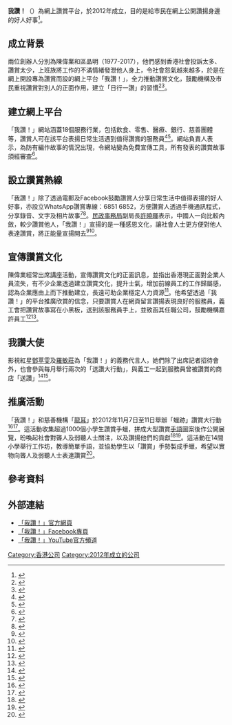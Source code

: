 {{Infobox Company 
| company_name     = 我讚！
| company_name_en  = '''Praisage'''
| company_logo     = [[File:我讚！.jpg|centre]]
| company_type     = 香港公司
| slogan           = 以誠讚賞，悅己悅人
| foundation       = 2012年1月2日
| location         = {{HKG}}
| key_people       = 陳偉業、區晶明
| industry         = 
| products         = 讚賞服務
| revenue          =
| operating_income = 
| net_income       =
| num_employees    = 
| parent           =
| subsid           = 
| homepage         = http://www.praisage.com/
| footnotes        = 
}}

'''我讚！'''（{{lang-en|'''Praisage'''}}）為網上讚賞平台，於2012年成立，目的是給市民在網上公開讚揚身邊的好人好事<ref>{{Cite news | language=zh-hk | url=http://www.mpfinance.com/htm/finance/20150622/columnist/edb_edba1.htm | title=平台宣正能量 一讚千金 | publisher=[[明報|明報]] | date=2015-06-22 | accessdate=2015-11-14 | archive-date=2019-11-05 | archive-url=https://web.archive.org/web/20191105062618/https://www.mpfinance.com/htm/finance/20150622/columnist/edb_edba1.htm | dead-url=no }}</ref>。

==成立背景==
兩位創辦人分別為陳偉業和區晶明（1977-2017），他們感到香港社會投訴太多、讚賞太少，上班族將工作的不滿情緒發泄他人身上，令社會怨氣越來越多，於是在網上開設專為讚賞而設的網上平台「我讚！」，全力推動讚賞文化，鼓勵機構及市民重視讚賞對別人的正面作用，建立「日行一讚」的習慣<ref>{{Cite news | language=zh-hk | url=http://news.sina.com.hk/news/20120103/-1-2538107/1.html | title=70後棄高薪推廣日行一讚 | publisher=[[明報|明報]] | date=2012-01-03 | accessdate=2015-11-14 }}{{dead link|date=2018年3月 |bot=InternetArchiveBot |fix-attempted=yes }}</ref><ref>{{Cite news | language=zh-hk | url=http://news.stheadline.com/dailynews/content_hk/2012/01/03/174650.asp | title=七十後棄優薪 創「讚好」平台 | publisher=[[頭條日報|頭條日報]] | date=2012-01-03 | accessdate=2015-11-14 | archive-date=2017-03-18 | archive-url=https://web.archive.org/web/20170318085411/http://news.stheadline.com/dailynews/content_hk/2012/01/03/174650.asp | dead-url=no }}</ref>。

==建立網上平台==
「我讚！」網站涵蓋18個服務行業，包括飲食、零售、醫療、銀行、慈善團體等，讚賞人可在該平台表揚日常生活遇到值得讚賞的服務員<ref>{{Cite news | language=zh-hk | url=http://paper.takungpao.com/html/2012-01/03/content_15_3.htm | title=兩70後創平台推讚賞文化 | publisher=[[大公報|大公報]] | date=2012-01-03 | accessdate=2015-11-14 | archive-date=2016-03-04 | archive-url=https://web.archive.org/web/20160304073206/http://paper.takungpao.com/html/2012-01/03/content_15_3.htm | dead-url=no }}</ref><ref>{{Cite news | language=zh-hk | url=https://hk.news.yahoo.com/%E6%88%91%E8%AE%9A-%E5%B9%B3%E5%8F%B0-%E8%A1%A8%E6%8F%9A%E5%84%AA%E8%B3%AA%E6%9C%8D%E5%8B%99-220934558.html | title=「我讚！」平台 表揚優質服務 | publisher=[[星島日報|星島日報]] | date=2012-01-03 | accessdate=2015-11-14 | archive-date=2019-10-06 | archive-url=https://web.archive.org/web/20191006081821/https://hk.news.yahoo.com/%E6%88%91%E8%AE%9A-%E5%B9%B3%E5%8F%B0-%E8%A1%A8%E6%8F%9A%E5%84%AA%E8%B3%AA%E6%9C%8D%E5%8B%99-220934558.html | dead-url=no }}</ref>。網站負責人表示，為防有編作故事的情況出現，令網站變為免費宣傳工具，所有發表的讚賞故事須經審查<ref>{{Cite news | language=zh-hk | url=http://www.edigest.hk/%E5%89%B5%E6%A5%AD/%E8%AE%9A%E8%B3%9E%E5%B9%B3%E5%8F%B0%E6%B4%BElike-%E5%B9%B4%E6%94%B6%E5%85%A5180%E8%90%AC%E5%85%83/?utm_campaign=Sharing&utm_medium=Facebook_Post&utm_source=Facebook | title=靠派like搵錢 讚賞平台年收入$180萬 | publisher=[[經濟一週|經濟一週]] | date=2017-05-23 | accessdate=2017-05-27}}</ref>。

==設立讚賞熱線==
「我讚！」除了透過電郵及Facebook鼓勵讚賞人分享日常生活中值得表揚的好人好事，亦設立WhatsApp讚賞專線：6851 6852，方便讚賞人透過手機通訊程式，分享錄音、文字及相片故事<ref>{{Cite news | language=zh-hk | url=http://www.skypost.hk/%E6%B8%AF%E8%81%9E/%E6%96%B0%E8%81%9E/20140926/001/%E3%80%8C%E6%88%91%E8%AE%9A%EF%BC%81%E3%80%8D%E7%B6%B2%E4%B8%8A%E5%B9%B3%E5%8F%B0%20%E8%A1%A8%E6%8F%9A%E5%A5%BD%E6%9C%8D%E5%8B%99/155464 | title=「我讚！」網上平台 表揚好服務 | publisher=[[晴報|晴報]] | date=2014-09-26 | accessdate=2015-11-14 | deadurl=yes | archiveurl=https://web.archive.org/web/20160305011823/http://www.skypost.hk/%E6%B8%AF%E8%81%9E/%E6%96%B0%E8%81%9E/20140926/001/%E3%80%8C%E6%88%91%E8%AE%9A%EF%BC%81%E3%80%8D%E7%B6%B2%E4%B8%8A%E5%B9%B3%E5%8F%B0%20%E8%A1%A8%E6%8F%9A%E5%A5%BD%E6%9C%8D%E5%8B%99/155464 | archivedate=2016-03-05 }}</ref><ref>{{Cite news | language=zh-hk | url=http://www.hkcd.com/content/2014-09/26/content_875706.html | title=「我讚」增熱線推廣讚賞文化 | publisher=[[香港商報|香港商報]] | date=2014-09-26 | accessdate=2015-11-14 | archive-date=2016-03-04 | archive-url=https://web.archive.org/web/20160304203712/http://www.hkcd.com/content/2014-09/26/content_875706.html | dead-url=no }}</ref>。[[民政事務局|民政事務局]]副局長[[許曉暉|許曉暉]]表示，中國人一向比較內斂，較少讚賞他人，「我讚！」宣揚的是一種感恩文化，讓社會人士更方便對他人表達讚賞，將正能量宣揚開去<ref>{{Cite news | language=zh-hk | url=http://paper.wenweipo.com/2014/09/26/HK1409260032.htm | title=72%港人唔識「點讚」 「我讚」熱線助打氣 | publisher=[[文汇报_(香港)|文匯報]] | date=2014-09-26 | accessdate=2015-11-14 | archive-date=2016-03-04 | archive-url=https://web.archive.org/web/20160304060925/http://paper.wenweipo.com/2014/09/26/HK1409260032.htm | dead-url=no }}</ref><ref>{{Cite news | language=zh-hk | url=http://www.skypost.hk/%E6%B8%AF%E8%81%9E/%E6%96%B0%E8%81%9E%E4%BA%8C%E6%A2%9D/20131028/001/%E5%85%AD%E6%88%90%E4%BA%BA%E8%AA%8D%E7%82%BA%E8%80%81%E9%97%86%E8%AE%9A%E8%B3%9E%E4%B8%8D%E8%B6%B3/114927 | title=六成人認為老闆讚賞不足 | publisher=[[晴報|晴報]] | date=2013-10-28 | accessdate=2015-11-14 | deadurl=yes | archiveurl=https://web.archive.org/web/20160304191658/http://www.skypost.hk/%E6%B8%AF%E8%81%9E/%E6%96%B0%E8%81%9E%E4%BA%8C%E6%A2%9D/20131028/001/%E5%85%AD%E6%88%90%E4%BA%BA%E8%AA%8D%E7%82%BA%E8%80%81%E9%97%86%E8%AE%9A%E8%B3%9E%E4%B8%8D%E8%B6%B3/114927 | archivedate=2016-03-04 }}</ref>。

==宣傳讚賞文化==
陳偉業經常出席講座活動，宣傳讚賞文化的正面訊息，並指出香港現正面對企業人員流失，有不少企業透過建立讚賞文化，提升士氣，增加前線員工的工作歸屬感，認為企業應由上而下推動建立，長遠可助企業穩定人力資源<ref>{{Cite news | language=zh-mo | url=http://www.macaodaily.com/html/2015-08/11/content_1019824.htm | title=專家：讚賞員工激勵士氣 | publisher=[[澳門日報|澳門日報]] | date=2015-08-11 | accessdate=2015-11-14 | deadurl=yes | archiveurl=https://web.archive.org/web/20150814192630/http://www.macaodaily.com/html/2015-08/11/content_1019824.htm | archivedate=2015-08-14 }}</ref>。他希望透過「我讚！」的平台推廣欣賞的信念，只要讚賞人在網頁留言讚揚表現良好的服務員，義工會把讚賞故事寫在小黑板，送到該服務員手上，並致函其任職公司，鼓勵機構嘉許員工<ref>{{Cite news | language=zh-hk | url=http://www.skypost.hk/feature/%E8%A6%81%E8%81%9E/1/1/%E7%B6%B2%E4%B8%8A%E5%B9%B3%E5%8F%B0%E6%8E%A8%E5%BB%A3%E8%AE%9A%E8%B3%9E%E6%96%87%E5%8C%96/90465 | title=網上平台推廣讚賞文化 | publisher=[[晴報|晴報]] | date=2013-04-24 | accessdate=2015-11-14 | deadurl=yes | archiveurl=https://web.archive.org/web/20160305010939/http://www.skypost.hk/feature/%E8%A6%81%E8%81%9E/1/1/%E7%B6%B2%E4%B8%8A%E5%B9%B3%E5%8F%B0%E6%8E%A8%E5%BB%A3%E8%AE%9A%E8%B3%9E%E6%96%87%E5%8C%96/90465 | archivedate=2016-03-05 }}</ref><ref>{{Cite news| language=zh-hk| url=http://old.mingpaoweekly.com/easyview/content.php?type=2&section=2303&id=1369198820729| title=推動讚賞文化| publisher=[[明報周刊|明報周刊]]| date=| accessdate=2015-11-14}}{{dead link|date=2018年3月 |bot=InternetArchiveBot |fix-attempted=yes }}</ref>。

==我讚大使==
影視紅星[[鄧萃雯|鄧萃雯]]及[[羅敏莊|羅敏莊]]為「我讚！」的義務代言人，她們除了出席記者招待會外，也會參與每月舉行兩次的「送讚大行動」，與義工一起到服務員曾被讚賞的商店「送讚」<ref>{{Cite news | language=zh-hk | url=http://hk.on.cc/hk/bkn/cnt/entertainment/20140830/bkn-20140830172329272-0830_00862_001.html | title=鄧萃雯努力發放正能量：多啲讚 | publisher=[[東方日報|東方日報]] | date=2014-08-30 | accessdate=2015-11-14 | archive-date=2019-12-07 | archive-url=https://web.archive.org/web/20191207172412/https://hk.on.cc/hk/bkn/cnt/entertainment/20140830/bkn-20140830172329272-0830_00862_001.html | dead-url=no }}</ref><ref>{{Cite news | language=zh-hk | url=http://hk.apple.nextmedia.com/enews/realtime/20140830/52849395 | title=【拍劇唔係為攞獎】流水作業冇得唞 敬業鄧萃雯無意返大台 | publisher=[[蘋果日報_(香港)|蘋果日報 (香港)]] | date=2014-08-30 | accessdate=2015-11-14 | archive-date=2015-11-17 | archive-url=https://web.archive.org/web/20151117024028/http://hk.apple.nextmedia.com/enews/realtime/20140830/52849395 | dead-url=no }}</ref>。

==推廣活動==
「我讚！」和慈善機構「[[龍耳|龍耳]]」於2012年11月7日至11日舉辦「蠟跡」讚賞大行動<ref>{{Cite news | language=zh-hk | url=http://hk.apple.nextmedia.com/news/art/20121018/18043179 | title=製作讚賞手蠟　聲援聽障人士 | publisher=[[蘋果日報_(香港)|蘋果日報 (香港)]] | date=2012-10-18 | accessdate=2015-11-14 | archive-date=2016-04-21 | archive-url=https://web.archive.org/web/20160421005240/http://hk.apple.nextmedia.com/news/art/20121018/18043179 | dead-url=no }}</ref><ref>{{Cite news | language=zh-hk | url=http://travel.hkheadline.com.hk/dailynews/content_hk/2012/11/12/214295.asp | title=1000小學生手蠟撐包容文化 | publisher=[[頭條日報|頭條日報]] | date=2012-11-12 | accessdate=2015-11-14 | archive-date=2016-04-20 | archive-url=https://web.archive.org/web/20160420024125/http://travel.hkheadline.com.hk/dailynews/content_hk/2012/11/12/214295.asp | dead-url=no }}</ref>。這活動收集超過1000個小學生讚賞手蠟，拼成大型讚賞[[手語|手語]]圖案後作公開展覽，昐喚起社會對聾人及弱聽人士關注，以及讚揚他們的貢獻<ref>{{Cite news | language=zh-hk | url=http://www.skypost.hk/%E6%B8%AF%E8%81%9E/%E6%96%B0%E8%81%9E%E9%A0%AD%E6%A2%9D/20121018/001/%E8%97%89%E5%B0%8F%E5%B0%8F%E6%89%8B%E8%A0%9F%E8%AA%AA%E8%AE%9A%20%E9%BC%93%E8%88%9E%E8%81%BD%E9%9A%9C%E8%80%85/41612 | title=藉小小手蠟說讚 鼓舞聽障者 | publisher=[[晴報|晴報]] | date=2012-10-18 | accessdate=2015-11-14 | deadurl=yes | archiveurl=https://web.archive.org/web/20121120184813/http://skypost.hk/%E6%B8%AF%E8%81%9E/%E6%96%B0%E8%81%9E%E9%A0%AD%E6%A2%9D/20121018/001/%E8%97%89%E5%B0%8F%E5%B0%8F%E6%89%8B%E8%A0%9F%E8%AA%AA%E8%AE%9A%20%E9%BC%93%E8%88%9E%E8%81%BD%E9%9A%9C%E8%80%85/41612 | archivedate=2012-11-20 }}</ref><ref>{{Cite news | language=zh-hk | url=http://paper.takungpao.com/html/2012-11/05/content_31_1.htm | title=千個手蠟激勵聽障人士 | publisher=[[大公報|大公報]] | date=2012-11-05 | accessdate=2015-11-14 | archive-date=2016-03-04 | archive-url=https://web.archive.org/web/20160304073535/http://paper.takungpao.com/html/2012-11/05/content_31_1.htm | dead-url=no }}</ref>。這活動在14間小學舉行工作坊，教導簡單手語，並協助學生以「讚賞」手勢製成手蠟，希望以實物向聾人及弱聽人士表達讚賞<ref>{{Cite news | language=zh-hk | url=http://std.stheadline.com/archive/fullstory.asp?andor=or&year1=2012&month1=10&day1=18&year2=2012&month2=10&day2=18&category=all&id=20121018g02&keyword1=&keyword2= | title=千學童「蠟跡」讚賞聽障人士 | publisher=[[星島日報|星島日報]] | date=2012-10-18 | accessdate=2015-11-14 | archive-date=2019-09-29 | archive-url=https://web.archive.org/web/20190929063132/http://std.stheadline.com/archive/fullstory.asp?andor=or&year1=2012&month1=10&day1=18&year2=2012&month2=10&day2=18&category=all&id=20121018g02&keyword1=&keyword2= }}</ref>。

==參考資料==
<div class="references-small">
<references />
</div>

== 外部連結 ==
* [http://www.praisage.com/ 「我讚！」官方網頁] {{Wayback|url=http://www.praisage.com/ |date=20210117113826 }}
* [http://www.facebook.com/Praisage 「我讚！」Facebook專頁] {{Wayback|url=http://www.facebook.com/Praisage |date=20160207085453 }}
* [http://www.youtube.com/user/Praisage 「我讚！」YouTube官方頻道] {{Wayback|url=http://www.youtube.com/user/Praisage |date=20161018044724 }}

[[Category:香港公司|Category:香港公司]]
[[Category:2012年成立的公司|Category:2012年成立的公司]]
